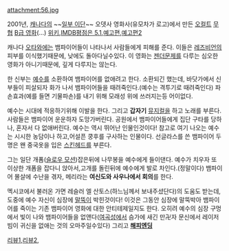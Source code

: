 attachment:56.jpg

2001년, [[캐나다]]의 ~~[[일부 이단]]~~ 오뎃사 영화사(유모차가 로고)에서 만든 [[오컬트]] [[무협]] [[B급 영화]](...) [http://en.wikipedia.org/wiki/Jesus_Christ_Vampire_Hunter 위키],[http://www.imdb.com/title/tt0311361/ IMDB평점은 5.1],[http://www.youtube.com/watch?v=4LRIypcaIX4 예고편],[http://www.youtube.com/watch?v=itWoHzL6n-w 예고편2]

캐나다 [[오타와]]에는 뱀파이어들이 나타나서 사람들에게 피해를 준다. 이들은 [[레즈비언]]의 피부를 이식했기때문에, 낮에도 돌아다닐수있다. 이 영화는 [[젠더]]문제를 다루는 심오한 영화가 아니기때문에, 깊게 다루지는 않는다.

한 신부는 [[예수]]를 소환하여 뱀파이어를 없애려고 한다. 소환되긴 했는데, 바닷가에서 신부들이 피살되자 화가 나서 뱀파이어들을 때려죽인다.(예수는 격투기로 때려죽인다) 파손효과(예를 들면 기물파손)를 내기 위해 모래성 위에 쓰러지는등 어이없다.

예수는 시대에 적응하기위해 이발을 한다. 그리고 '''갑자기''' [[뮤지컬]]을 하고 노래를 부른다. 사람들은 뱀파이어 운운하자 도망가버린다. 공원에서 뱀파이어들에게 집단 구타를 당하나, 혼자서 다 없애버린다. 예수는 역시 뛰어난 인물인것이다! 참고로 여기 나오는 예수는 시시한 농담이나 하고,어설픈 쿵후를 구사하는 인물이다. 선글라스를 쓴 뱀파이어 두명은 왠 중국옷을 입은 [[스킨헤드]]를 부른다. 

그는 일단 개폼([[슬로우 모션]])잡은뒤에 나무봉을 예수에게 들이댄다. 예수가 치우자 또 이상한 개폼을 잡다니 앉아서,고개를 돌린뒤에 예수에게 발로 차인다.(정말이다) 뱀파이어 몰살에 수난을 겪자, 메리라는 '''여신도와 사우나에서 회의'''를 한다. 

멕시코에서 불러온 가면 레슬러 엘 산토스(하느님께서 보내주셨단다)의 도움도 받는데, 도중에 예수 자신이 심장에 [[말뚝]]이 박힌것이다! 이것은 그동안 심장에 말뚝박아 뱀파이어를 죽이는 기존 뱀파이어 영화에 대한 안티테제일지도 한다. 오히려 예수의 심장 구멍에서 빛이 나와 뱀파이어들을 없앤다([[여곡성]]에서 슴가에 새긴 만卍자 문신에서 레이저빔이 귀신을 없애는 것의 오마주일수있다) 그리고 '''[[해피엔딩]]'''

[http://blog.naver.com/horrorcraft/70018896182 리뷰1],[http://uwtb.egloos.com/1857332 리뷰2],
